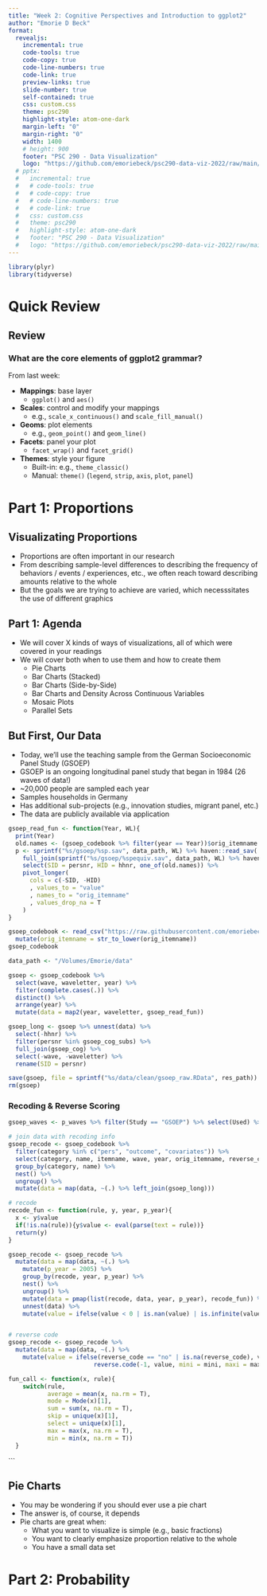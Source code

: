 ```yaml
---
title: "Week 2: Cognitive Perspectives and Introduction to ggplot2"
author: "Emorie D Beck"
format: 
  revealjs:
    incremental: true
    code-tools: true
    code-copy: true
    code-line-numbers: true
    code-link: true
    preview-links: true
    slide-number: true
    self-contained: true
    css: custom.css
    theme: psc290
    highlight-style: atom-one-dark
    margin-left: "0"
    margin-right: "0"
    width: 1400
    # height: 900
    footer: "PSC 290 - Data Visualization"
    logo: "https://github.com/emoriebeck/psc290-data-viz-2022/raw/main/01-week1-intro/02-code/02-images/ucdavis_logo_blue.png"
  # pptx: 
  #   incremental: true  
  #   # code-tools: true
  #   # code-copy: true
  #   # code-line-numbers: true
  #   # code-link: true
  #   css: custom.css
  #   theme: psc290
  #   highlight-style: atom-one-dark
  #   footer: "PSC 290 - Data Visualization"
  #   logo: "https://github.com/emoriebeck/psc290-data-viz-2022/raw/main/01-week1-intro/02-code/02-images/ucdavis_logo_blue.png"
---
```



```r
library(plyr)
library(tidyverse)
```

# Quick Review  
## Review  
### What are the core elements of ggplot2 grammar?

From last week:

* **Mappings**: base layer 
  + `ggplot()` and `aes()`
* **Scales**: control and modify your mappings 
  + e.g., `scale_x_continuous()` and `scale_fill_manual()`
* **Geoms**: plot elements 
  + e.g., `geom_point()` and `geom_line()`
* **Facets**: panel your plot 
  + `facet_wrap()` and `facet_grid()`
* **Themes**: style your figure 
  + Built-in: e.g., `theme_classic()`
  + Manual: `theme()` (`legend`, `strip`, `axis`, `plot`, `panel`)

# Part 1: Proportions  
## Visualizating Proportions
* Proportions are often important in our research
* From describing sample-level differences to describing the frequency of behaviors / events / experiences, etc., we often reach toward describing amounts relative to the whole
* But the goals we are trying to achieve are varied, which necesssitates the use of different graphics

## Part 1: Agenda
* We will cover X kinds of ways of visualizations, all of which were covered in your readings
* We will cover both when to use them and how to create them
  + Pie Charts 
  + Bar Charts (Stacked)
  + Bar Charts (Side-by-Side)
  + Bar Charts and Density Across Continuous Variables
  + Mosaic Plots
  + Parallel Sets

## But First, Our Data  
* Today, we'll use the teaching sample from the German Socioeconomic Panel Study (GSOEP)
* GSOEP is an ongoing longitudinal panel study that began in 1984 (26 waves of data!)
* ~20,000 people are sampled each year
* Samples households in Germany
* Has additional sub-projects (e.g., innovation studies, migrant panel, etc.)
* The data are publicly available via application

```r
gsoep_read_fun <- function(Year, WL){
  print(Year)
  old.names <- (gsoep_codebook %>% filter(year == Year))$orig_itemname 
  p <- sprintf("%s/gsoep/%sp.sav", data_path, WL) %>% haven::read_sav(.) %>%
    full_join(sprintf("%s/gsoep/%spequiv.sav", data_path, WL) %>% haven::read_sav(.)) %>%
    select(SID = persnr, HID = hhnr, one_of(old.names)) %>%
    pivot_longer(
      cols = c(-SID, -HID)
      , values_to = "value"
      , names_to = "orig_itemname"
      , values_drop_na = T
    )
}
```

```r
gsoep_codebook <- read_csv("https://raw.githubusercontent.com/emoriebeck/psc290-data-viz-2022/main/03-week3-proportions/01-codebook.csv") %>%
  mutate(orig_itemname = str_to_lower(orig_itemname))
gsoep_codebook
```

```r
data_path <- "/Volumes/Emorie/data"

gsoep <- gsoep_codebook %>% 
  select(wave, waveletter, year) %>%
  filter(complete.cases(.)) %>%
  distinct() %>%
  arrange(year) %>%
  mutate(data = map2(year, waveletter, gsoep_read_fun)) 

gsoep_long <- gsoep %>% unnest(data) %>%
  select(-hhnr) %>%
  filter(persnr %in% gsoep_cog_subs) %>%
  full_join(gsoep_cog) %>%
  select(-wave, -waveletter) %>%
  rename(SID = persnr)

save(gsoep, file = sprintf("%s/data/clean/gsoep_raw.RData", res_path))
rm(gsoep)
```

### Recoding & Reverse Scoring  
```r
gsoep_waves <- p_waves %>% filter(Study == "GSOEP") %>% select(Used) %>% distinct()

# join data with recoding info 
gsoep_recode <- gsoep_codebook %>%
  filter(category %in% c("pers", "outcome", "covariates")) %>%
  select(category, name, itemname, wave, year, orig_itemname, reverse_code:long_rule) %>%
  group_by(category, name) %>% 
  nest() %>%
  ungroup() %>%
  mutate(data = map(data, ~(.) %>% left_join(gsoep_long))) 

# recode 
recode_fun <- function(rule, y, year, p_year){
  x <- y$value
  if(!is.na(rule)){y$value <- eval(parse(text = rule))}
  return(y)
}

gsoep_recode <- gsoep_recode %>% 
  mutate(data = map(data, ~(.) %>% 
    mutate(p_year = 2005) %>%
    group_by(recode, year, p_year) %>%
    nest() %>%
    ungroup() %>%
    mutate(data = pmap(list(recode, data, year, p_year), recode_fun)) %>%
    unnest(data) %>%
    mutate(value = ifelse(value < 0 | is.nan(value) | is.infinite(value), NA, value))))


# reverse code 
gsoep_recode <- gsoep_recode %>%
  mutate(data = map(data, ~(.) %>%
    mutate(value = ifelse(reverse_code == "no" | is.na(reverse_code), value, 
                        reverse.code(-1, value, mini = mini, maxi = maxi)))))

fun_call <- function(x, rule){
    switch(rule,
           average = mean(x, na.rm = T),
           mode = Mode(x)[1],
           sum = sum(x, na.rm = T),
           skip = unique(x)[1],
           select = unique(x)[1],
           max = max(x, na.rm = T),
           min = min(x, na.rm = T))
  }
```


```

  
## Pie Charts  
* You may be wondering if you should ever use a pie chart
* The answer is, of course, it depends
* Pie charts are great when: 
  + What you want to visualize is simple (e.g., basic fractions)
  + You want to clearly emphasize proportion relative to the whole
  + You have a small data set

# Part 2: Probability  
